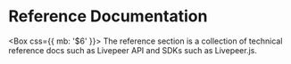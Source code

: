 
# Reference Documentation

<Box css={{ mb: '$6' }}>
  The reference section is a collection of technical reference docs such as
  Livepeer API and SDKs such as Livepeer.js.
</Box>
<Cards num={3}>
  <Card
    title="Livepeer.js"
    description="Description..."
    icon="🧰"
    href="/guides/developing/quickstart"
  />
  <Card
    title="Livepeer API Reference"
    description="Description..."
    icon="📜"
    href="/guides/developing/quickstart"
  />
  <Card
    title="Livepeer Subgraph"
    description="Description..."
    icon="🧑‍🚀"
    href="/guides/developing/quickstart"
  />
  <Card
    title="Support Matrix"
    description="Description..."
    icon="📜"
    href="/guides/developing/quickstart"
  />
  <Card
    title="Sample Applications"
    description="Description..."
    icon="📱"
    href="/guides/developing/quickstart"
  />
  <Card
    title="Go Livepeer Reference"
    description="Description..."
    icon="📱"
    href="/guides/developing/quickstart"
  />
  <Card
    title="Go Livepeer GPU Support"
    description="Description..."
    icon="📱"
    href="/guides/developing/quickstart"
  />
</Cards>

